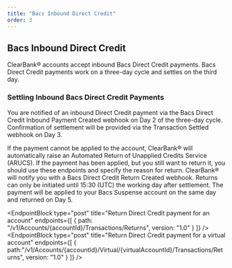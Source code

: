 ```yaml
---
title: "Bacs Inbound Direct Credit"
order: 3
---
```



## Bacs Inbound Direct Credit

ClearBank® accounts accept inbound Bacs Direct Credit payments. Bacs Direct Credit payments work on a three-day cycle and settles on the third day.

### Settling Inbound Bacs Direct Credit Payments

You are notified of an inbound Direct Credit payment via the Bacs Direct Credit Inbound Payment Created webhook on Day 2 of the three-day cycle.
Confirmation of settlement will be provided via the Transaction Settled webhook on Day 3.

If the payment cannot be applied to the account, ClearBank® will automatically raise an Automated Return of Unapplied Credits Service (ARUCS).
If the payment has been applied, but you still want to return it, you should use these endpoints and specify the reason for return.
ClearBank® will notify you with a Bacs Direct Credit Return Created webhook.
Returns can only be initiated until 15:30 (UTC) the working day after settlement. The payment will be applied to your Bacs Suspense account on the same day and returned on Day 5.

<EndpointBlock
  type="post"
  title="Return Direct Credit payment for an account"
  endpoints={[
    {
      path: "/v1/Accounts/{accountId}/Transactions/Returns",
      version: "1.0"
    }
  ]}
/>
<EndpointBlock
  type="post"
  title="Return Direct Credit payment for a virtual account"
  endpoints={[
    {
      path:"/v1/Accounts/{accountId}/Virtual/{virtualAccountId}/Transactions/Returns",
      version: "1.0"
    }
  ]}
/>
